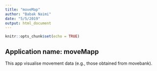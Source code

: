 ```yaml
---
title: "moveMap"
author: "Babak Naimi"
date: "5/5/2019"
output: html_document
---
```


```r
knitr::opts_chunk$set(echo = TRUE)
```

## Application name: moveMapp 

This app visualise movement data (e.g., those obtained from movebank).


